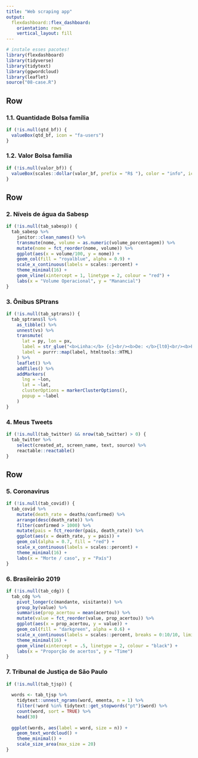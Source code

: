```yaml
---
title: "Web scraping app"
output: 
  flexdashboard::flex_dashboard:
    orientation: rows
    vertical_layout: fill
---
```


```r
# instale esses pacotes!
library(flexdashboard)
library(tidyverse)
library(tidytext)
library(ggwordcloud)
library(leaflet)
source("08-case.R")
```

Row
-----------------------------------------------------------------------

### 1.1. Quantidade Bolsa família

```r
if (!is.null(qtd_bf)) {
  valueBox(qtd_bf, icon = "fa-users")  
}
```

### 1.2. Valor Bolsa família

```r
if (!is.null(valor_bf)) {
  valueBox(scales::dollar(valor_bf, prefix = "R$ "), color = "info", icon = "fa-dollar-sign")
}
```

Row
-----------------------------------------------------------------------

### 2. Níveis de água da Sabesp

```r
if (!is.null(tab_sabesp)) {
  tab_sabesp %>% 
    janitor::clean_names() %>% 
    transmute(nome, volume = as.numeric(volume_porcentagem)) %>% 
    mutate(nome = fct_reorder(nome, volume)) %>% 
    ggplot(aes(x = volume/100, y = nome)) +
    geom_col(fill = "royalblue", alpha = 0.9) +
    scale_x_continuous(labels = scales::percent) +
    theme_minimal(16) +
    geom_vline(xintercept = 1, linetype = 2, colour = "red") +
    labs(x = "Volume Operacional", y = "Manancial")
}
```

### 3. Ônibus SPtrans

```r
if (!is.null(tab_sptrans)) {
  tab_sptrans$l %>% 
    as_tibble() %>% 
    unnest(vs) %>% 
    transmute(
      lat = py, lon = px,
      label = str_glue("<b>Linha:</b> {c}<br/><b>De: </b>{lt0}<br/><b>Para: </b>{lt1}"),
      label = purrr::map(label, htmltools::HTML)
    ) %>% 
    leaflet() %>% 
    addTiles() %>% 
    addMarkers(
      lng = ~lon, 
      lat = ~lat, 
      clusterOptions = markerClusterOptions(), 
      popup = ~label
    )
}

```


### 4. Meus Tweets

```r
if (!is.null(tab_twitter) && nrow(tab_twitter) > 0) {
  tab_twitter %>% 
    select(created_at, screen_name, text, source) %>% 
    reactable::reactable()
}
```

Row
-----------------------------------------------------------------------

### 5. Coronavirus

```r
if (!is.null(tab_covid)) {
  tab_covid %>% 
    mutate(death_rate = deaths/confirmed) %>% 
    arrange(desc(death_rate)) %>% 
    filter(confirmed > 1000) %>% 
    mutate(pais = fct_reorder(pais, death_rate)) %>% 
    ggplot(aes(x = death_rate, y = pais)) +
    geom_col(alpha = 0.7, fill = "red") +
    scale_x_continuous(labels = scales::percent) +
    theme_minimal(16) +
    labs(x = "Morte / caso", y = "País")
}
```

### 6. Brasileirão 2019

```r
if (!is.null(tab_cdg)) {
  tab_cdg %>% 
    pivot_longer(c(mandante, visitante)) %>% 
    group_by(value) %>% 
    summarise(prop_acertou = mean(acertou)) %>% 
    mutate(value = fct_reorder(value, prop_acertou)) %>% 
    ggplot(aes(x = prop_acertou, y = value)) +
    geom_col(fill = "darkgreen", alpha = 0.6) +
    scale_x_continuous(labels = scales::percent, breaks = 0:10/10, limits = c(0, 1)) +
    theme_minimal(16) +
    geom_vline(xintercept = .5, linetype = 2, colour = "black") +
    labs(x = "Proporção de acertos", y = "Time")
}
```

### 7. Tribunal de Justiça de São Paulo

```r
if (!is.null(tab_tjsp)) {
  
  words <- tab_tjsp %>% 
    tidytext::unnest_ngrams(word, ementa, n = 1) %>% 
    filter(!word %in% tidytext::get_stopwords("pt")$word) %>% 
    count(word, sort = TRUE) %>% 
    head(30)
  
  ggplot(words, aes(label = word, size = n)) +
    geom_text_wordcloud() +
    theme_minimal() +
    scale_size_area(max_size = 20)
}
```



